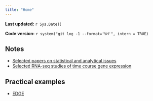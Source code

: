 ```yaml
---
title: "Home"
---
```


**Last updated:** `r Sys.Date()`

**Code version:** `r system("git log -1 --format='%H'", intern = TRUE)`


## Notes

* [Selected papers on statistical and analytical issues](relevant-papers.html)
* [Selected RNA-seq studies of time course gene expression](Example-papers-using-RNAseq-time-series.html)


## Practical examples

* [EDGE](edge-example.html)
